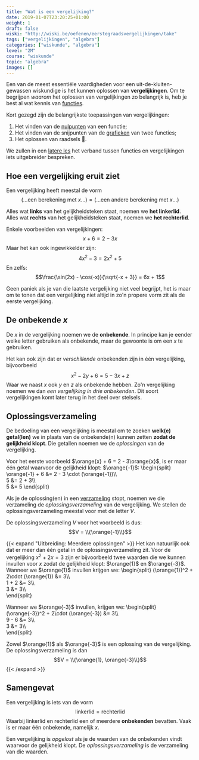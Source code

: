 ```yaml
---
title: "Wat is een vergelijking?"
date: 2019-01-07T23:20:25+01:00
weight: 1
draft: false
wiski: "http://wiski.be/oefenen/eerstegraadsvergelijkingen/take"
tags: ["vergelijkingen", "algebra"]
categories: ["wiskunde", "algebra"]
level: "2M"
course: "wiskunde"
topic: "algebra"
images: []
---
```


Een van de meest essentiële vaardigheden voor een uit-de-kluiten-gewassen wiskundige is het kunnen oplossen van **vergelijkingen**. Om te begrijpen _waarom_ het oplossen van vergelijkingen zo belangrijk is, heb je best al wat kennis van [functies](../functies/).

Kort gezegd zijn de belangrijkste toepassingen van vergelijkingen:

1. Het vinden van de [nulpunten](../functies/nulpunten) van een functie;
2. Het vinden van de snijpunten van de [grafieken](../functies/grafiek) van twee functies;
3. Het oplossen van raadsels 🧐.

We zullen in een [latere les](functies) het verband tussen functies en vergelijkingen iets uitgebreider bespreken.

## Hoe een vergelijking eruit ziet

Een vergelijking heeft meestal de vorm
$$(\ldots \text{een berekening met }x \ldots) = (\ldots \text{een andere berekening met }x \ldots)$$

Alles wat **links** van het gelijkheidsteken staat, noemen we **het linkerlid**. Alles wat **rechts** van het gelijkheidsteken staat, noemen we **het rechterlid**.

Enkele voorbeelden van vergelijkingen:
$$x + 6 = 2 - 3x$$
Maar het kan ook ingewikkelder zijn:
$$4x^2 - 3 = 2x^2 + 5$$
En zelfs:
$$\frac{\sin(2x) - \cos(-x)}{\sqrt{-x + 3}} = 6x + 1$$

Geen paniek als je van die laatste vergelijking niet veel begrijpt, het is maar om te tonen dat een vergelijking niet altijd in zo'n propere vorm zit als de eerste vergelijking.

## De onbekende $x$

De $x$ in de vergelijking noemen we de **onbekende**. In principe kan je eender welke letter gebruiken als onbekende, maar de gewoonte is om een $x$ te gebruiken.

Het kan ook zijn dat er _verschillende_ onbekenden zijn in één vergelijking, bijvoorbeeld
$$x^2 - 2y + 6 = 5 - 3x + z$$
Waar we naast $x$ ook $y$ en $z$ als onbekende hebben. Zo'n vergelijking noemen we dan _een vergelijking in drie onbekenden_. Dit soort vergelijkingen komt later terug in het deel over stelsels.

## Oplossingsverzameling

De bedoeling van een vergelijking is meestal om te zoeken **welk(e) getal(len)** we in plaats van de onbekende(n) <Mute text="(meestal gewoon $x$)" /> kunnen zetten **zodat de gelijkheid klopt**. Die getallen noemen we de _oplossingen_ van de vergelijking.

Voor het eerste voorbeeld $\orange{x} + 6 = 2 - 3\orange{x}$, is er maar één getal waarvoor de
gelijkheid klopt: $\orange{-1}$:
\begin{split}
\orange{-1} + 6 &= 2 - 3 \cdot (\orange{-1})\\\\\
5 &= 2 + 3\\\\\
5 &= 5
\end{split}

Als je de oplossing(en) in een [verzameling](../verzamelingen) stopt, noemen we die verzameling de _oplossingsverzameling_ van de vergelijking. We stellen de oplossingsverzameling meestal voor met de letter $V$.

De oplossingsverzameling $V$ voor het voorbeeld is dus:
$$V = \\{\orange{-1}\\}$$

{{< expand "Uitbreiding: Meerdere oplossingen" >}}
Het kan natuurlijk ook dat er meer dan één getal in de oplossingsverzameling
zit. Voor de vergelijking $x^2 + 2x = 3$ zijn er bijvoorbeeld twee waarden
die we kunnen invullen voor $x$ zodat de gelijkheid klopt: $\orange{1}$ en
$\orange{-3}$. Wanneer we $\orange{1}$ invullen krijgen we:
\begin{split}
(\orange{1})^2 + 2\cdot (\orange{1}) &= 3\\\\\
 1 + 2 &= 3\\\\\
 3 &= 3\\\\\
\end{split}

Wanneer we $\orange{-3}$ invullen, krijgen we:
\begin{split}
(\orange{-3})^2 + 2\cdot (\orange{-3}) &= 3\\\\\
 9 - 6 &= 3\\\\\
 3 &= 3\\\\\
\end{split}

Zowel $\orange{1}$ als $\orange{-3}$ is een oplossing van de vergelijking. De
oplossingsverzameling is dan
$$V = \\{\orange{1}, \orange{-3}\\}$$
{{< /expand >}}

## Samengevat

<Attention title="Vergelijking">

Een vergelijking is iets van de vorm
$$\text{linkerlid} = \text{rechterlid}$$
Waarbij $\text{linkerlid}$ en $\text{rechterlid}$ een of meerdere **onbekenden** bevatten. Vaak is er maar één onbekende, namelijk $x$.
</Attention>

<Attention title="Oplossingsverzameling">

Een vergelijking is _opgelost_ als je de waarden van de onbekenden vindt waarvoor de gelijkheid klopt. De _oplossingsverzameling_ is de verzameling van die waarden.
</Attention>

